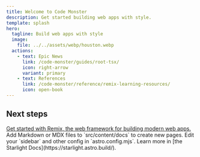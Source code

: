 ```yaml
---
title: Welcome to Code Monster
description: Get started building web apps with style.
template: splash
hero:
  tagline: Build web apps with style
  image:
    file: ../../assets/webp/houston.webp
  actions:
    - text: Epic News
      link: /code-monster/guides/root-tsx/
      icon: right-arrow
      variant: primary
    - text: References
      link: /code-monster/reference/remix-learning-resources/
      icon: open-book
---
```



## Next steps

<CardGrid stagger>
  <a href="https://remix.run/">
    <Card title="Learn Remix" icon="puzzle">
      Get started with Remix, the web framework for building modern web apps.
    </Card>
  </a>
  <Card title="Add new content" icon="add-document">
    Add Markdown or MDX files to `src/content/docs` to create new pages.
  </Card>
  <Card title="Configure your site" icon="setting">
    Edit your `sidebar` and other config in `astro.config.mjs`.
  </Card>
  <Card title="Read the docs" icon="open-book">
    Learn more in [the Starlight Docs](https://starlight.astro.build/).
  </Card>
</CardGrid>
